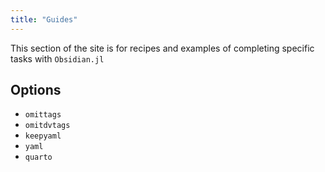 ```yaml
---
title: "Guides"
---
```



This section of the site is for recipes and examples of completing specific tasks with `Obsidian.jl`





## Options

- `omittags`
- `omitdvtags`
- `keepyaml`
- `yaml`
- `quarto`
